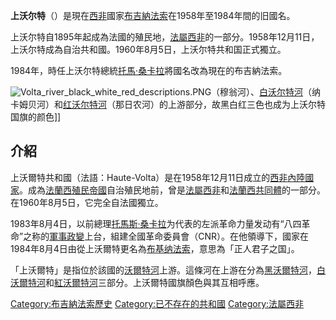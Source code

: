 {{noteTA
|G1=地名
|1=zh-cn:上沃尔特;zh-hk:上伏塔;zh-tw:上伏塔;
|2=zh-cn:沃尔特;zh-hk:伏塔;zh-tw:伏塔;
}}
{{Infobox Former Country
|native_name = ''République de Haute-Volta''
|conventional_long_name = 上沃尔特共和国
|common_name = 上沃尔特
|continent = Africa
|region = Western Africa
|country = Burkina Faso
|era = 冷战
|government_type = Republic
|year_start = 1958年
|year_end = 1984年
|event_start = [[自治|自治]]
|date_start = 12月11日
|event_end = [[国号|国号]]变更
|date_end = 8月4日
|event1 = [[独立|独立]]
|date_event1 = 1960年8月5日
|p1 = 法属西非
|flag_p1 = Flag of France.svg
|s1 = 布基纳法索
|flag_s1 = Flag of Burkina Faso.svg
|image_flag = Flag of Upper Volta.svg
|flag = 布基纳法索国旗
|image_coat = Coat of arms of Upper Volta.svg
|symbol = 布基纳法索国徽
|image_map = LocationBurkinaFaso.svg
|image_map2 = Burkina Faso in its region.svg
|capital = 瓦加杜古
|national_motto   = "Unité{{spaced ndash}}Travail{{spaced ndash}}Justice" <small>{{fr icon}}<br/>"团结{{spaced ndash}}劳动{{spaced ndash}}正义"</small>
|national_anthem  = ''[[光辉的沃尔特大地|光辉的沃尔特大地]]''
|common_languages = [[法语|法语]]
|religion = 
|currency = [[西非法郎|西非法郎]]
|title_leader = [[总统|总统]]
|leader1 = [[莫里斯·亚梅奥果|莫里斯·亚梅奥果]]
|year_leader1 = 1959–1966
|leader2 = [[托馬斯·桑卡拉|托馬斯·桑卡拉]]
|year_leader2 = 1983–1984
|deputy1 = [[热拉尔·坎戈·韦德拉奥果|热拉尔·坎戈·韦德拉奥果]]
|year_deputy1 = 1971–1974
|deputy2 = [[托馬斯·桑卡拉|托馬斯·桑卡拉]]
|year_deputy2 = 1983
|title_deputy = [[总理|总理]]
|footnotes = 
}}
'''上沃尔特'''（{{lang-fr|'''Haute-Volta'''}}）是現在[[西非|西非]]國家[[布吉納法索|布吉納法索]]在1958年至1984年間的旧國名。

上沃尔特自1895年起成為法國的殖民地，[[法屬西非|法屬西非]]的一部分。1958年12月11日，上沃尔特成為自治共和國。1960年8月5日，上沃尔特共和国正式獨立。

1984年，時任上沃尔特總統[[托馬·桑卡拉|托馬·桑卡拉]]將國名改為現在的布吉納法索。

[[File:Volta_river_black_white_red_descriptions.PNG|thumb]]（穆翁河）、[[白沃尔特河|白沃尔特河]]（纳卡姆贝河）和[[红沃尔特河|红沃尔特河]]（那日农河）的上游部分，故黑白红三色也成为上沃尔特国旗的颜色]]

==介紹==
上沃爾特共和國（法語：Haute-Volta）是在1958年12月11日成立的[[西非|西非]][[內陸國家|內陸國家]]。成為[[法蘭西殖民帝國|法蘭西殖民帝國]]自治殖民地前，曾是[[法屬西非|法屬西非]]和[[法蘭西共同體|法蘭西共同體]]的一部分。在1960年8月5日，它完全自法國獨立。

1983年8月4日，以前總理[[托馬斯·桑卡拉|托馬斯·桑卡拉]]为代表的左派革命力量发动有“八四革命”之称的[[1983年上沃尔特政变|軍事政變]]上台，組建全國革命委員會（CNR）。在他領導下，國家在1984年8月4日由從上沃爾特更名為[[布基纳法索|布基纳法索]]，意思為「正人君子之国」。

「上沃爾特」是指位於該國的[[沃爾特河|沃爾特河]]上游。這條河在上游在分為[[黑沃爾特河|黑沃爾特河]]，[[白沃爾特河|白沃爾特河]]和[[紅沃爾特河|紅沃爾特河]]三部分。上沃爾特國旗顏色與其互相呼應。

{{normdaten}}
[[Category:布吉納法索歷史|Category:布吉納法索歷史]]
[[Category:已不存在的共和國|Category:已不存在的共和國]]
[[Category:法屬西非|Category:法屬西非]]
